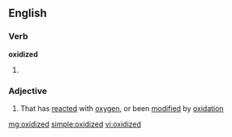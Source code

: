 ==English==

===Verb===
'''oxidized'''

# {{past of|[[oxidize]]}}

===Adjective===
{{en-adj}}

# That has [[reacted]] with [[oxygen]], or been [[modified]] by [[oxidation]]

[[mg:oxidized]]
[[simple:oxidized]]
[[vi:oxidized]]